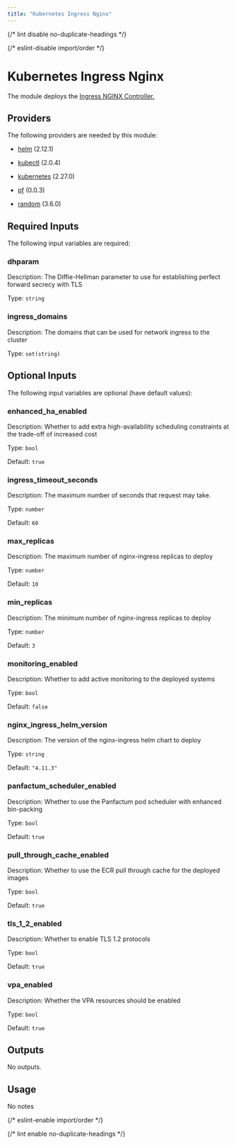 ```yaml
---
title: "Kubernetes Ingress Nginx"
---
```



{/* lint disable no-duplicate-headings */}

{/* eslint-disable import/order */}

<ModuleHeader
  name="kube_ingress_nginx"
  sourceHref="https://github.com/Panfactum/stack/tree/__PANFACTUM_VERSION_EDGE__/packages/infrastructure/kube_ingress_nginx"
  status="stable"
  type="direct"
/>

# Kubernetes Ingress Nginx

The module deploys the [Ingress NGINX Controller.](https://kubernetes.github.io/ingress-nginx/user-guide/nginx-configuration/)

## Providers

The following providers are needed by this module:

- [helm](https://registry.terraform.io/providers/hashicorp/helm/2.12.1/docs) (2.12.1)

- [kubectl](https://registry.terraform.io/providers/alekc/kubectl/2.0.4/docs) (2.0.4)

- [kubernetes](https://registry.terraform.io/providers/hashicorp/kubernetes/2.27.0/docs) (2.27.0)

- [pf](https://registry.terraform.io/providers/panfactum/pf/0.0.3/docs) (0.0.3)

- [random](https://registry.terraform.io/providers/hashicorp/random/3.6.0/docs) (3.6.0)

## Required Inputs

The following input variables are required:

### dhparam

Description: The Diffie-Hellman parameter to use for establishing perfect forward secrecy with TLS

Type: `string`

### ingress_domains

Description: The domains that can be used for network ingress to the cluster

Type: `set(string)`

## Optional Inputs

The following input variables are optional (have default values):

### enhanced_ha_enabled

Description: Whether to add extra high-availability scheduling constraints at the trade-off of increased cost

Type: `bool`

Default: `true`

### ingress_timeout_seconds

Description: The maximum number of seconds that request may take.

Type: `number`

Default: `60`

### max_replicas

Description: The maximum number of nginx-ingress replicas to deploy

Type: `number`

Default: `10`

### min_replicas

Description: The minimum number of nginx-ingress replicas to deploy

Type: `number`

Default: `3`

### monitoring_enabled

Description: Whether to add active monitoring to the deployed systems

Type: `bool`

Default: `false`

### nginx_ingress_helm_version

Description: The version of the nginx-ingress helm chart to deploy

Type: `string`

Default: `"4.11.3"`

### panfactum_scheduler_enabled

Description: Whether to use the Panfactum pod scheduler with enhanced bin-packing

Type: `bool`

Default: `true`

### pull_through_cache_enabled

Description: Whether to use the ECR pull through cache for the deployed images

Type: `bool`

Default: `true`

### tls_1_2_enabled

Description: Whether to enable TLS 1.2 protocols

Type: `bool`

Default: `true`

### vpa_enabled

Description: Whether the VPA resources should be enabled

Type: `bool`

Default: `true`

## Outputs

No outputs.

## Usage

No notes

{/* eslint-enable import/order */}

{/* lint enable no-duplicate-headings */}
